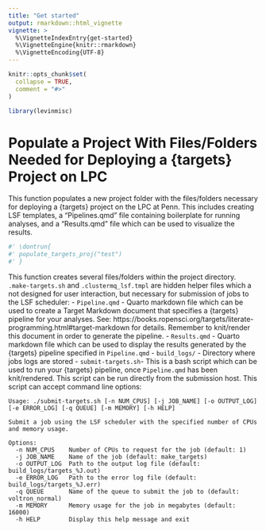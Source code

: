 ```yaml
---
title: "Get started"
output: rmarkdown::html_vignette
vignette: >
  %\VignetteIndexEntry{get-started}
  %\VignetteEngine{knitr::rmarkdown}
  %\VignetteEncoding{UTF-8}
---
```


```r
knitr::opts_chunk$set(
  collapse = TRUE,
  comment = "#>"
)
```

```r
library(levinmisc)
```

<!-- WARNING - This vignette is generated by {fusen} from /dev/LPC_targets_project.Rmd: do not edit by hand -->

<!-- 
Run this 'development' chunk

Store every call to library() that you need to run chunks line by line, as in a classical Rmd for analysis
-->


<!--

# Description of your package

This will fill the description of your package.
Fill and run the content of this chunk, before anything else. 

Note: when you will use other flat templates, this part will be in a separate file. Do not be surprised!
--> 


# Populate a Project With Files/Folders Needed for Deploying a {targets} Project on LPC

This function populates a new project folder with the files/folders necessary for deploying a {targets} project on the LPC at Penn. This includes creating LSF templates, a "Pipelines.qmd" file containing boilerplate for running analyses, and a "Results.qmd" file which can be used to visualize the results.


<!--
Here is an example on how to use the function.
This should be a reproducible and working example
-->


```r
#' \dontrun{
#' populate_targets_proj("test")
#' }
```

This function creates several files/folders within the project directory. `.make-targets.sh` and `.clustermq_lsf.tmpl` are hidden helper files which a not designed for user interaction, but necessary for submission of jobs to the LSF scheduler:
  - `Pipeline.qmd` - Quarto markdown file which can be used to create a Target Markdown document that specifies a {targets} pipeline for your analyses. See: https://books.ropensci.org/targets/literate-programming.html#target-markdown for details. Remember to knit/render this document in order to generate the pipeline.
  - `Results.qmd` - Quarto markdown file which can be used to display the results generated by the {targets} pipeline specified in `Pipeline.qmd`
  - `build_logs/` - Directory where jobs logs are stored
  - `submit-targets.sh`- This is a bash script which can be used to run your {targets} pipeline, once `Pipeline.qmd` has been knit/rendered. This script can be run directly from the submission host. This script can accept command line options:
  
```
Usage: ./submit-targets.sh [-n NUM_CPUS] [-j JOB_NAME] [-o OUTPUT_LOG] [-e ERROR_LOG] [-q QUEUE] [-m MEMORY] [-h HELP]

Submit a job using the LSF scheduler with the specified number of CPUs and memory usage.

Options:
  -n NUM_CPUS    Number of CPUs to request for the job (default: 1)
  -j JOB_NAME    Name of the job (default: make_targets)
  -o OUTPUT_LOG  Path to the output log file (default: build_logs/targets_%J.out)
  -e ERROR_LOG   Path to the error log file (default: build_logs/targets_%J.err)
  -q QUEUE       Name of the queue to submit the job to (default: voltron_normal)
  -m MEMORY      Memory usage for the job in megabytes (default: 16000)
  -h HELP        Display this help message and exit
```

<!--
Here are some unit tests to verify the function works as expected.
-->


<!-- 

# Inflate your package

You're one inflate from paper to box.
Build your package from this very Rmd using `fusen::inflate()` 
-->



<!-- 
- Verify your `"DESCRIPTION"` file has been updated
- Verify your function is in `"R/"` directory
- Verify your test is in `"tests/testthat/"` directory
- Verify this Rmd appears in `"vignettes/"` directory 
-->

